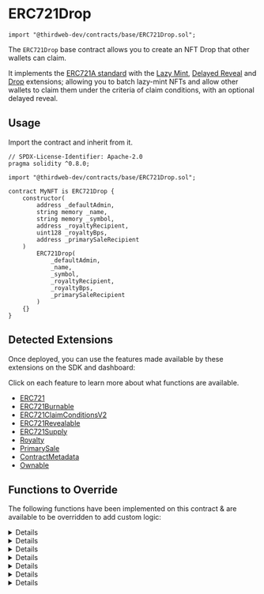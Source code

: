 
# ERC721Drop

```solidity
import "@thirdweb-dev/contracts/base/ERC721Drop.sol";
```

The `ERC721Drop` base contract allows you to create an NFT Drop that other wallets can claim.

It implements the [ERC721A standard](/solidity/erc721) with the [Lazy Mint](/contracts/build/extensions/general/LazyMint),
[Delayed Reveal](/contracts/build/extensions/general/DelayedReveal) and [Drop](/contracts/build/extensions/general/DropSinglePhase) extensions;
allowing you to batch lazy-mint NFTs and allow other wallets to claim them under the criteria of claim conditions, with an optional delayed reveal.

<GithubButtonLink href="https://github.com/thirdweb-dev/contracts/blob/main/contracts/base/ERC721Drop.sol" />

## Usage

Import the contract and inherit from it.

```solidity
// SPDX-License-Identifier: Apache-2.0
pragma solidity ^0.8.0;

import "@thirdweb-dev/contracts/base/ERC721Drop.sol";

contract MyNFT is ERC721Drop {
    constructor(
        address _defaultAdmin,
        string memory _name,
        string memory _symbol,
        address _royaltyRecipient,
        uint128 _royaltyBps,
        address _primarySaleRecipient
    )
        ERC721Drop(
            _defaultAdmin,
            _name,
            _symbol,
            _royaltyRecipient,
            _royaltyBps,
            _primarySaleRecipient
        )
    {}
}
```

## Detected Extensions

Once deployed, you can use the features made available by these extensions on the SDK and dashboard:

Click on each feature to learn more about what functions are available.

- [ERC721](/contracts/build/extensions/erc-721/ERC721)
- [ERC721Burnable](/contracts/build/extensions/erc-721/ERC721Burnable)
- [ERC721ClaimConditionsV2](/solidity/extensions/erc721claimconditions)
- [ERC721Revealable](/contracts/build/extensions/general/DelayedReveal)
- [ERC721Supply](/contracts/build/extensions/erc-721/ERC721Supply)
- [Royalty](/contracts/build/extensions/general/Royalty)
- [PrimarySale](/contracts/build/extensions/general/PrimarySale)
- [ContractMetadata](/contracts/build/extensions/general/ContractMetadata)
- [Ownable](/contracts/build/extensions/general/Ownable)

## Functions to Override

The following functions have been implemented on this contract & are available to be overridden to add custom logic:

<Details id="tokenURI" summary="tokenURI">

```solidity
/**
*  @notice         Returns the metadata URI for an NFT.
*  @dev            See `BatchMintMetadata` for handling of metadata in this contract.
*
*  @param _tokenId The tokenId of an NFT.
*/
function tokenURI(uint256 _tokenId) public view virtual override returns (string memory) {
    (uint256 batchId, ) = _getBatchId(_tokenId);
    string memory batchUri = _getBaseURI(_tokenId);

    if (isEncryptedBatch(batchId)) {
        return string(abi.encodePacked(batchUri, "0"));
    } else {
        return string(abi.encodePacked(batchUri, _tokenId.toString()));
    }
}

```

</Details>

<Details id="lazyMint" summary="lazyMint">

```solidity
/**
*  @notice                  Lets an authorized address lazy mint a given amount of NFTs.
*
*  @param _amount           The number of NFTs to lazy mint.
*  @param _baseURIForTokens The placeholder base URI for the 'n' number of NFTs being lazy minted, where the
*                           metadata for each of those NFTs is `${baseURIForTokens}/${tokenId}`.
*  @param _data             The encrypted base URI + provenance hash for the batch of NFTs being lazy minted.
*  @return batchId          A unique integer identifier for the batch of NFTs lazy minted together.
*/
function lazyMint(
    uint256 _amount,
    string calldata _baseURIForTokens,
    bytes calldata _data
) public override returns (uint256 batchId) {
    if (_data.length > 0) {
        (bytes memory encryptedURI, bytes32 provenanceHash) = abi.decode(_data, (bytes, bytes32));
        if (encryptedURI.length != 0 && provenanceHash != "") {
            _setEncryptedData(nextTokenIdToLazyMint + _amount, _data);
        }
    }

    return LazyMint.lazyMint(_amount, _baseURIForTokens, _data);
}
```

</Details>

<Details id="reveal" summary="reveal">

```solidity
/**
*  @notice       Lets an authorized address reveal a batch of delayed reveal NFTs.
*
*  @param _index The ID for the batch of delayed-reveal NFTs to reveal.
*  @param _key   The key with which the base URI for the relevant batch of NFTs was encrypted.
*/
function reveal(uint256 _index, bytes calldata _key) public virtual override returns (string memory revealedURI) {
    require(_canReveal(), "Not authorized");

    uint256 batchId = getBatchIdAtIndex(_index);
    revealedURI = getRevealURI(batchId, _key);

    _setEncryptedData(batchId, "");
    _setBaseURI(batchId, revealedURI);

    emit TokenURIRevealed(_index, revealedURI);
}
```

</Details>

<Details id="burn" summary="burn">

```solidity
/**
*  @notice         Lets an owner or approved operator burn the NFT of the given tokenId.
*  @dev            ERC721A's `_burn(uint256,bool)` internally checks for token approvals.
*
*  @param _tokenId The tokenId of the NFT to burn.
*/
function burn(uint256 _tokenId) external virtual {
    _burn(_tokenId, true);
}
```

</Details>

<Details id="beforeClaim" summary="beforeClaim">
```solidity
/// @dev Runs before every `claim` function call.
function _beforeClaim(
    address,
    uint256 _quantity,
    address,
    uint256,
    AllowlistProof calldata,
    bytes memory
) internal view virtual override {
    if (_currentIndex + _quantity > nextTokenIdToLazyMint) {
        revert("Not enough minted tokens");
    }
}
```
</Details>

<Details id="_collectPriceOnClaim" summary="_collectPriceOnClaim">

```solidity
/// @dev Collects and distributes the primary sale value of NFTs being claimed.
function _collectPriceOnClaim(
    address _primarySaleRecipient,
    uint256 _quantityToClaim,
    address _currency,
    uint256 _pricePerToken
) internal virtual override {
    if (_pricePerToken == 0) {
        return;
    }

    uint256 totalPrice = _quantityToClaim * _pricePerToken;

    if (_currency == CurrencyTransferLib.NATIVE_TOKEN) {
        if (msg.value != totalPrice) {
            revert("Must send total price");
        }
    }

    address saleRecipient = _primarySaleRecipient == address(0) ? primarySaleRecipient() : _primarySaleRecipient;
    CurrencyTransferLib.transferCurrency(_currency, msg.sender, saleRecipient, totalPrice);
}
```

</Details>

<Details id="_transferTokensOnClaim" summary="_transferTokensOnClaim">

```solidity
/// @dev Transfers the NFTs being claimed.
function _transferTokensOnClaim(address _to, uint256 _quantityBeingClaimed)
    internal
    virtual
    override
    returns (uint256 startTokenId)
{
    startTokenId = _currentIndex;
    _safeMint(_to, _quantityBeingClaimed);
}
```

</Details>
